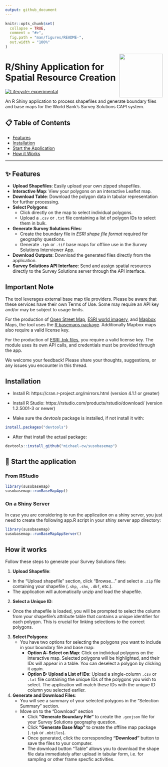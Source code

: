 ```yaml
---
output: github_document
---
```


<!-- README.md is generated from README.Rmd. Please edit that file -->

```r
knitr::opts_chunk$set(
  collapse = TRUE,
  comment = "#>",
  fig.path = "man/figures/README-",
  out.width = "100%"
)
```


<a href='https://docs.mysurvey.solutions/'>
    <img src="man/figures/susospatial.png" align="right" height="139"
    style="float:right; height:139px;"/></a>

# R/Shiny Application for Spatial Resource Creation

<!-- badges: start -->
[![Lifecycle: experimental](https://img.shields.io/badge/lifecycle-experimental-orange.svg)](https://lifecycle.r-lib.org/articles/stages.html#experimental)
<!-- badges: end -->

<div align="justify">

 An R Shiny application to process shapefiles and generate boundary files and base maps for the World Bank's Survey Solutions CAPI system.

## 📋 Table of Contents

- [Features](#-features)
- [Installation](#-installation)
- [Start the Application](#-start-the-application)
- [How it Works](#-how-it-works)

---

## ✨ Features

* **Upload Shapefiles**: Easily upload your own zipped shapefiles.
* **Interactive Map**: View your polygons on an interactive Leaflet map.
* **Download Table**: Download the polygon data in tabular representation for further processing.
* **Select Polygons**:
    * Click directly on the map to select individual polygons.
    * Upload a `.csv` or `.txt` file containing a list of polygon IDs to select them in bulk.
* **Generate Survey Solutions Files**:
    * Create the boundary file in *ESRI shape file format* required for geography questions.
    * Generate `.tpk` or `.tif` base maps for offline use in the Survey Solutions Interviewer App.
* **Download Outputs**: Download the generated files directly from the application.
* **Survey Solutions API Interface**: Send and assign spatial resources directly to the Survey Solutions server through the API interface.




## Important Note

The tool leverages external base map tile providers. Please be aware that these services have their own Terms of Use. Some may require an API key and/or may be subject to usage limits.

For the production of [Open Street Map](https://www.openstreetmap.org/#map=5/38.00/-95.84), [ESRI world imagery](https://www.arcgis.com/home/item.html?id=10df2279f9684e4a9f6a7f08febac2a9), and [Mapbox](https://www.mapbox.com/) Maps, the tool uses the [R basemaps package](https://github.com/16EAGLE/basemaps). Additionally Mapbox maps also require a valid license key.

For the production of [ESRI .tpk files](https://www.esri.com/en-us/arcgis/products/user-types/explore/creator), you require a valid license key. The module uses its own API calls, and credentials must be provided through the app.

We welcome your feedback! Please share your thoughts, suggestions, or any issues you encounter in this thread.






## Installation

* Install R: https://cran.r-project.org/mirrors.html (version 4.1.1 or greater)

* Install R Studio: https://rstudio.com/products/rstudio/download/ (version 1.2.5001-3 or newer)

* Make sure the *devtools* package is installed, if not install it with:

```r
install.packages("devtools")

```


* After that install the actual package:

```r
devtools::install_github("michael-cw/susobasemap")

```

## 🚀 Start the application 

### From RStudio

```r
library(susobasemap)
susobasemap::runBaseMapApp()

```


### On a Shiny Server

In case you are considering to run the application on a shiny server, you just need to create the following app.R script in your shiny server app directory:

```r
library(susobasemap)
susobasemap::runBaseMapAppServer()

```


## How it works

  Follow these steps to generate your Survey Solutions files:
  
  1.  **Upload Shapefile**:
  * In the "Upload shapefile" section, click "Browse..." and select a `.zip` file containing your shapefile (`.shp`, `.shx`, `.dbf`, etc.).
* The application will automatically unzip and load the shapefile.

2.  **Select a Unique ID**:
  * Once the shapefile is loaded, you will be prompted to select the column from your shapefile's attribute table that contains a unique identifier for each polygon. This is crucial for linking selections to the correct polygons.

3.  **Select Polygons**:
    * You have two options for selecting the polygons you want to include in your boundary file and base map:
        * **Option A: Select on Map**: Click on individual polygons on the interactive map. Selected polygons will be highlighted, and their IDs will appear in a table. You can deselect a polygon by clicking it again.
        * **Option B: Upload a List of IDs**: Upload a single-column `.csv` or `.txt` file containing the unique IDs of the polygons you wish to select. The application will match these IDs with the unique ID column you selected earlier.

4.  **Generate and Download Files**:
    * You will see a summary of your selected polygons in the "Selection Summary" section.
    * Move on to the "Download" section
        * Click **"Generate Boundary File"** to create the `.geojson` file for your Survey Solutions geography question.
        * Click **"Generate Base Map"** to create the offline map package (`.tpk` or `.mbtiles`).
        * Once generated, click the corresponding **"Download"** button to save the files to your computer.
        * The download button "Table" allows you to download the shape file data immediately after upload in tabular form, i.e. for sampling or other frame specfic activities.

</div>
